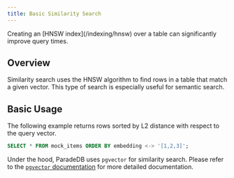 ```yaml
---
title: Basic Similarity Search
---
```


<Note>
  Creating an [HNSW index](/indexing/hnsw) over a table can significantly
  improve query times.
</Note>

## Overview

Similarity search uses the HNSW algorithm to find rows in a table that match a given vector.
This type of search is especially useful for semantic search.

## Basic Usage

The following example returns rows sorted by L2 distance with respect to the query vector.

```sql
SELECT * FROM mock_items ORDER BY embedding <-> '[1,2,3]';
```

Under the hood, ParadeDB uses `pgvector` for similarity search. Please refer to the
[`pgvector` documentation](https://github.com/pgvector/pgvector) for more detailed documentation.
